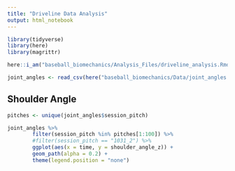 ```yaml
---
title: "Driveline Data Analysis"
output: html_notebook
---
```


```r
library(tidyverse)
library(here)
library(magrittr)

here::i_am("baseball_biomechanics/Analysis_Files/driveline_analysis.Rmd")

joint_angles <- read_csv(here("baseball_biomechanics/Data/joint_angles.csv"))
```
## Shoulder Angle

```r
pitches <- unique(joint_angles$session_pitch)

joint_angles %>% 
        filter(session_pitch %in% pitches[1:100]) %>%
        #filter(session_pitch == "1031_2") %>%
        ggplot(aes(x = time, y = shoulder_angle_z)) +
        geom_path(alpha = 0.2) +
        theme(legend.position = "none")
```

